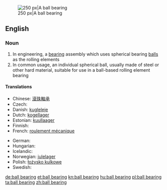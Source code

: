 {{wikipedia|Ball bearing}}
[[Image:Four-point-contact-bearing din628 type-qj 180-ex.png|thumb|right|250 px|A ball bearing]]
==English==

===Noun===
{{en-noun}}

# In engineering, a [[bearing]] assembly which uses spherical bearing [[ball]]s as the rolling elements
# In common usage, an individual spherical ball, usually made of steel or other hard material, suitable for use in a ball-based rolling element bearing

====Translations====
{{trans-top|bearing assembly with spherical balls}}
* Chinese: [[滾珠軸承]]
* Czech: {{t-|cs|kuličkové ložisko|n}}
* Danish: [[kugleleje]]
* Dutch: [[kogellager]]
* Estonian: [[kuullaager]]
* Finnish: {{t+|fi|kuulalaakeri}}
* French: [[roulement mécanique]]
{{trans-mid}}
* German: {{t+|de|Kugellager|n}}
* Hungarian: {{t|hu|golyóscsapágy}}
* Icelandic: {{t-|is|kúlulega|f}}
* Norwegian: [[julelager]]
* Polish: [[łożysko kulkowe]]
* Swedish: {{t-|sv|kullager}}
{{trans-bottom}}

[[de:ball bearing]]
[[et:ball bearing]]
[[kn:ball bearing]]
[[hu:ball bearing]]
[[pl:ball bearing]]
[[ta:ball bearing]]
[[zh:ball bearing]]